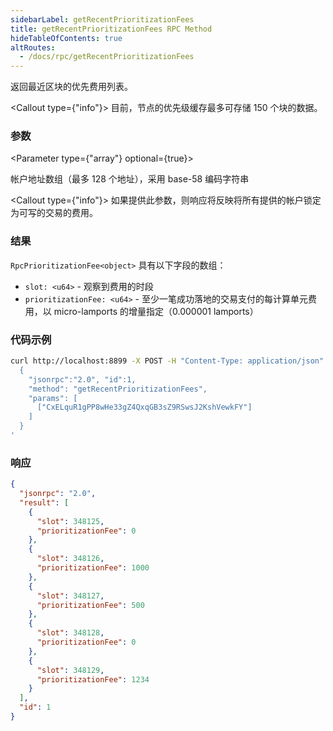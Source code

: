 ```yaml
---
sidebarLabel: getRecentPrioritizationFees
title: getRecentPrioritizationFees RPC Method
hideTableOfContents: true
altRoutes:
  - /docs/rpc/getRecentPrioritizationFees
---
```


返回最近区块的优先费用列表。


<Callout type={"info"}>
  目前，节点的优先级缓存最多可存储 150 个块的数据。
</Callout>

<DocSideBySide>

<DocLeftSide>

### 参数

<Parameter type={"array"} optional={true}>

  帐户地址数组（最多 128 个地址），采用 base-58 编码字符串

<Callout type={"info"}>
  如果提供此参数，则响应将反映将所有提供的帐户锁定为可写的交易的费用。
</Callout>

</Parameter>

### 结果

`RpcPrioritizationFee<object>` 具有以下字段的数组：

- `slot: <u64>` - 观察到费用的时段
- `prioritizationFee: <u64>` - 至少一笔成功落地的交易支付的每计算单元费用，以 micro-lamports 的增量指定（0.000001 lamports）

</DocLeftSide>

<DocRightSide>

### 代码示例

```bash
curl http://localhost:8899 -X POST -H "Content-Type: application/json" -d '
  {
    "jsonrpc":"2.0", "id":1,
    "method": "getRecentPrioritizationFees",
    "params": [
      ["CxELquR1gPP8wHe33gZ4QxqGB3sZ9RSwsJ2KshVewkFY"]
    ]
  }
'
```

### 响应

```json
{
  "jsonrpc": "2.0",
  "result": [
    {
      "slot": 348125,
      "prioritizationFee": 0
    },
    {
      "slot": 348126,
      "prioritizationFee": 1000
    },
    {
      "slot": 348127,
      "prioritizationFee": 500
    },
    {
      "slot": 348128,
      "prioritizationFee": 0
    },
    {
      "slot": 348129,
      "prioritizationFee": 1234
    }
  ],
  "id": 1
}
```

</DocRightSide>
</DocSideBySide>
